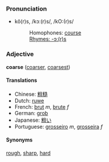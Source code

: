 ===Pronunciation===
*kô(r)s, /kɔː(r)s/, /kO:(r)s/
*:Homophones: [[course]]
*:[[Rhymes:English:-ɔː(r)s|Rhymes: -ɔː(r)s]]

===Adjective===
'''coarse''' ([[coarser]], [[coarsest]])

====Translations====
*Chinese: [[粗糙]]
*Dutch: [[ruwe]]
*French: [[brut]] ''m'', [[brute]] ''f''
*German: [[grob]]
*Japanese: [[粗い]]
*Portuguese: [[grosseiro]] ''m'', [[grosseira]] ''f''

====Synonyms====
[[rough]], [[sharp]], [[hard]]